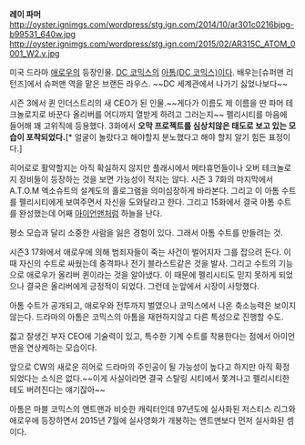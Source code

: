 '''레이 파머'''
http://oyster.ignimgs.com/wordpress/stg.ign.com/2014/10/ar301c0216bjpg-b99531_640w.jpg
http://oyster.ignimgs.com/wordpress/stg.ign.com/2015/02/AR315C_ATOM_0001_W2.v.jpg

미국 드라마 [[애로우]]의 등장인물. [[DC 코믹스]]의 [[아톰(DC 코믹스)]]이다. 배우는[슈퍼맨 리턴즈]에서 슈퍼맨 역을 맡은 브랜든 라우스. ~~DC 세계관에서 나가기 싫었나보다~~

시즌 3에서 퀸 인더스트리의 새 CEO가 된 인물.~~게다가 이름도 제 이름을 딴 파머 테크놀로지로 바꾼다 올리버를 어디까지 열받게 하려고 그러는지~~ 펠리시티를 마음에 들어해 꽤 고위직에 등용했다. 3화에서 '''오막 프로젝트를 심상치않은 태도로 보고 있는 모습이 포착되었다.'''[* 얼굴이 놀랐다고 해야할지 분노했다고 해야 할지 알기 힘든 표정이다.]

히어로로 활약할지는 아직 확실하지 않지만 플래시에서 메타휴먼들이나 오버 테크놀로지 장비들이 등장하는 것을 보면 가능성이 적지는 않다. 시즌 3 7화의 마지막에서 A.T.O.M 엑소슈트의 설계도의 홀로그램을 의미심장하게 바라본다. 그리고 이 아톰 수트를 펠리시티에게 보여주면서 자신을 도와달라고 한다. 그리고 15화에서 결국 아톰 수트를 완성했는데 어째 [[아이언맨]]처럼 하늘을 난다.

평소 모습과 달리 소중한 사람을 잃은 경험이 있다. 그래서 아톰 수트를 만들려는 것.

시즌3 17화에서 애로우에 의해 범죄자들이 죽는 사건이 벌어지자 그를 잡으려 든다. 이때 자신의 수트로 싸웠는데 충격파나 전기 블라스트같은 것을 발사. 그리고 수트의 기능으로 애로우가 올리버 퀸이라는 것을 알아냈다. 이 때문에 펠리시티도 믿지 못하게 되었으나 결국은 올리버에게 긍정적이 되었다. 그런데 눈앞에서 시장이 사망했다.

아톰 수트가 공개되고, 애로우와 전투까지 벌였으나 코믹스에서 나온 축소능력은 보이지 않는다. 드라마의 아톰은 코믹스의 아톰을 재현하지않고 다른 특성으로 진행할 수도.

젋고 잘생긴 부자 CEO에 기술력이 있고, 특수한 기계 수트를 착용한다는 점에서 아이언맨을 연상케하는 모습이다.

앞으로 CW의 새로운 히어로 드라마의 주인공이 될 가능성이 높다고 하지만 아직 확정되었다는 소식은 없다.~~이게 사실이라면 결국 스탈링 시티에서 쫓겨나고 펠리시티한테도 버려진다는 얘기잖아~~ 

아톰은 마블 코믹스의 앤트맨과 비슷한 캐릭터인데 97년도에 실사화된 저스티스 리그와 애로우에 등장하면서 2015년 7월에 실사영화가 개봉하는 앤트맨보다 먼저 실사화된 셈이다.
